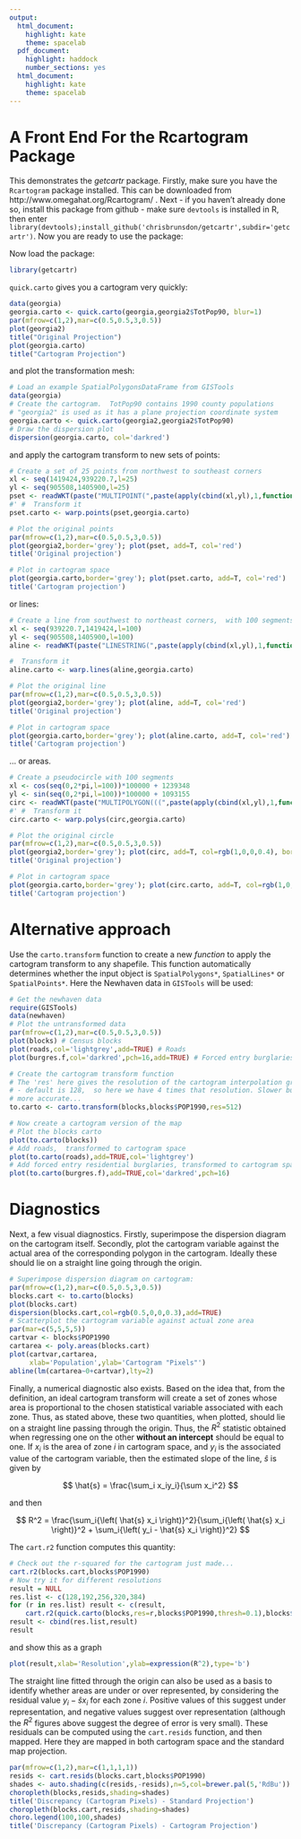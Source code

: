 ```yaml
---
output:
  html_document:
    highlight: kate
    theme: spacelab
  pdf_document:
    highlight: haddock
    number_sections: yes
  html_document:
    highlight: kate
    theme: spacelab
---
```

A Front End For the Rcartogram Package
========================================================

This demonstrates the *getcartr* package. Firstly,  make sure you have the `Rcartogram` package installed.  This can be downloaded from http://www.omegahat.org/Rcartogram/ .
Next - if you haven't already done so, install this package from github - make sure `devtools` is installed in R,  then enter
`library(devtools);install_github('chrisbrunsdon/getcartr',subdir='getcartr')`.
Now you are ready to use the package:

Now load the package:
```r
library(getcartr)
```

`quick.carto` gives you a cartogram very quickly:

```r
data(georgia)
georgia.carto <- quick.carto(georgia,georgia2$TotPop90, blur=1)
par(mfrow=c(1,2),mar=c(0.5,0.5,3,0.5))
plot(georgia2)
title("Original Projection")
plot(georgia.carto)
title("Cartogram Projection")
```


and plot the transformation mesh:

```r
# Load an example SpatialPolygonsDataFrame from GISTools
data(georgia)
# Create the cartogram.  TotPop90 contains 1990 county populations
# "georgia2" is used as it has a plane projection coordinate system
georgia.carto <- quick.carto(georgia2,georgia2$TotPop90)
# Draw the dispersion plot
dispersion(georgia.carto, col='darkred')
```


and apply the cartogram transform to new sets of points:
```r
# Create a set of 25 points from northwest to southeast corners
xl <- seq(1419424,939220.7,l=25)
yl <- seq(905508,1405900,l=25)
pset <- readWKT(paste("MULTIPOINT(",paste(apply(cbind(xl,yl),1,function(x) paste("(",x[1],x[2],")")),collapse=","),")"))
#' #  Transform it
pset.carto <- warp.points(pset,georgia.carto)

# Plot the original points
par(mfrow=c(1,2),mar=c(0.5,0.5,3,0.5))
plot(georgia2,border='grey'); plot(pset, add=T, col='red')
title('Original projection')

# Plot in cartogram space
plot(georgia.carto,border='grey'); plot(pset.carto, add=T, col='red')
title('Cartogram projection')
```


or lines:
```r
# Create a line from southwest to northeast corners,  with 100 segments
xl <- seq(939220.7,1419424,l=100)
yl <- seq(905508,1405900,l=100)
aline <- readWKT(paste("LINESTRING(",paste(apply(cbind(xl,yl),1,function(x) paste(x[1],x[2])),collapse=","),")"))

#  Transform it
aline.carto <- warp.lines(aline,georgia.carto)

# Plot the original line
par(mfrow=c(1,2),mar=c(0.5,0.5,3,0.5))
plot(georgia2,border='grey'); plot(aline, add=T, col='red')
title('Original projection')

# Plot in cartogram space
plot(georgia.carto,border='grey'); plot(aline.carto, add=T, col='red')
title('Cartogram projection')
```


... or areas.
```r
# Create a pseudocircle with 100 segments
xl <- cos(seq(0,2*pi,l=100))*100000 + 1239348
yl <- sin(seq(0,2*pi,l=100))*100000 + 1093155
circ <- readWKT(paste("MULTIPOLYGON(((",paste(apply(cbind(xl,yl),1,function(x) sprintf("%7.0f %7.0f",x[1],x[2])),collapse=","),")))"))
#' #  Transform it
circ.carto <- warp.polys(circ,georgia.carto)

# Plot the original circle
par(mfrow=c(1,2),mar=c(0.5,0.5,3,0.5))
plot(georgia2,border='grey'); plot(circ, add=T, col=rgb(1,0,0,0.4), border=NA)
title('Original projection')

# Plot in cartogram space
plot(georgia.carto,border='grey'); plot(circ.carto, add=T, col=rgb(1,0,0,0.4), border=NA)
title('Cartogram projection')
```



# Alternative approach
Use the `carto.transform` function to create a new *function* to apply the cartogram transform to any shapefile.  This function automatically determines whether the input object is `SpatialPolygons*`, `SpatialLines*` or `SpatialPoints*`.  Here the Newhaven data in `GISTools` will be used:
```r
# Get the newhaven data
require(GISTools)
data(newhaven)
# Plot the untransformed data
par(mfrow=c(1,2),mar=c(0.5,0.5,3,0.5))
plot(blocks) # Census blocks
plot(roads,col='lightgrey',add=TRUE) # Roads
plot(burgres.f,col='darkred',pch=16,add=TRUE) # Forced entry burglaries

# Create the cartogram transform function
# The 'res' here gives the resolution of the cartogram interpolation grid 
# - default is 128,  so here we have 4 times that resolution. Slower but
# more accurate...
to.carto <- carto.transform(blocks,blocks$POP1990,res=512)

# Now create a cartogram version of the map
# Plot the blocks carto
plot(to.carto(blocks))
# Add roads,  transformed to cartogram space
plot(to.carto(roads),add=TRUE,col='lightgrey')
# Add forced entry residential burglaries, transformed to cartogram space
plot(to.carto(burgres.f),add=TRUE,col='darkred',pch=16)
```



# Diagnostics
Next,  a few visual diagnostics.  Firstly,  superimpose the dispersion diagram on the cartogram itself.  Secondly,  plot the cartogram variable against the actual area of the corresponding polygon in the cartogram.  Ideally these should lie on a straight line going through the origin.
```r
# Superimpose dispersion diagram on cartogram:
par(mfrow=c(1,2),mar=c(0.5,0.5,3,0.5))
blocks.cart <- to.carto(blocks)
plot(blocks.cart)
dispersion(blocks.cart,col=rgb(0.5,0,0,0.3),add=TRUE)
# Scatterplot the cartogram variable against actual zone area
par(mar=c(5,5,5,5))
cartvar <- blocks$POP1990
cartarea <- poly.areas(blocks.cart)
plot(cartvar,cartarea,
     xlab='Population',ylab='Cartogram "Pixels"')
abline(lm(cartarea~0+cartvar),lty=2)
```

Finally,  a numerical diagnostic also exists.  Based on the idea that, from the definition,  an ideal cartogram transform will create a set of zones whose area is proportional to the chosen statistical variable associated with each zone.  Thus,  as stated above,  these two quantities, when plotted, should lie on a straight line passing through the origin. Thus,  the $R^2$ statistic obtained when regressing one on the other **without an intercept** should be equal to one.  If $x_i$ is the area of zone $i$ in cartogram space,  and $y_i$ is the associated value of the cartogram variable,  then the estimated slope of the line, $\hat{s}$ is given by 

$$ \hat{s} = \frac{\sum_i x_iy_i}{\sum x_i^2} $$

and then 

$$ R^2 = \frac{\sum_i{\left( \hat{s} x_i \right)}^2}{\sum_i{\left( \hat{s} x_i \right)}^2 + \sum_i{\left( y_i - \hat{s} x_i \right)}^2} $$

The `cart.r2` function computes this quantity:

```r
# Check out the r-squared for the cartogram just made...
cart.r2(blocks.cart,blocks$POP1990)
# Now try it for different resolutions
result = NULL
res.list <- c(128,192,256,320,384)
for (r in res.list) result <- c(result,
    cart.r2(quick.carto(blocks,res=r,blocks$POP1990,thresh=0.1),blocks$POP1990))
result <- cbind(res.list,result)
result
```

and show this as a graph

```r
plot(result,xlab='Resolution',ylab=expression(R^2),type='b')
```

The straight line fitted through the origin can also be used as a basis to identify whether areas are under or over represented,  by considering the residual value $y_i - \hat{s}x_i$ for each zone $i$.  Positive values of this suggest under representation, and negative values suggest over representation (although the $R^2$ figures above suggest the degree of error is very small).  These residuals can be computed using the `cart.resids` function,  and then mapped.  Here they are mapped in both cartogram space and the standard map projection.

```r
par(mfrow=c(1,2),mar=c(1,1,1,1))
resids <- cart.resids(blocks.cart,blocks$POP1990)
shades <- auto.shading(c(resids,-resids),n=5,col=brewer.pal(5,'RdBu'))
choropleth(blocks,resids,shading=shades)
title('Discrepancy (Cartogram Pixels) - Standard Projection')
choropleth(blocks.cart,resids,shading=shades)
choro.legend(100,100,shades)
title('Discrepancy (Cartogram Pixels) - Cartogram Projection')
```



